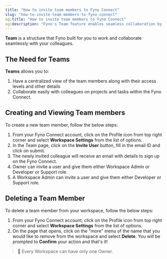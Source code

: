 ```yaml
---
title: "How to invite team members to Fyno Connect"
slug: "how-to-invite-team-members-to-fyno-connect"
og:title: "How to invite team members to Fyno Connect"
og:description: "Fyno's Team feature enables seamless collaboration by allowing role-based access, centralized team management, and easy project collaboration, with options to invite or delete team members through the Workspace Settings."
---
```


**Team** is a structure that Fyno built for you to work and collaborate seamlessly with your colleagues.

## The Need for Teams

**Teams** allows you to:

1. Have a centralized view of the team members along with their access levels and other details
2. Collaborate easily with colleagues on projects and tasks within the Fyno Connect.

## Creating and Viewing Team members

To create a new team member, follow the below steps:

1. From your Fyno Connect account, click on the Profile icon from top right corner and select **Workspace Settings** from the list of options.
2. In the Team page, click on the **Invite User** button, fill in the email ID and click on submit.
3. The newly invited colleague will receive an email with details to sign up on the Fyno Connect.
4. Owner can invite a user and give them either Workspace Admin or Developer or Support role.
5. A Workspace Admin can invite a user and give them either Developer or Support role.

## Deleting a Team Member

To delete a team member from your workspace, follow the below steps:

1. From your Fyno Connect account, click on the Profile icon from top right corner and select **Workspace Settings** from the list of options.
2. On the page that opens, click on the "more" menu of the name that you would like to remove from the workspace and select **Delete**. You will be prompted to **Confirm** your action and that's it!

> 📘 Every Workspace can have only one Owner.
